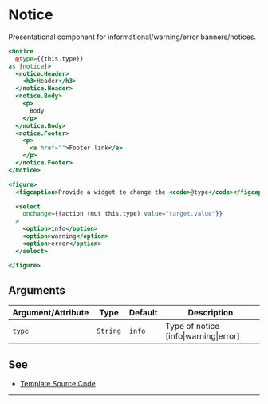 # Notice

Presentational component for informational/warning/error banners/notices.


```hbs preview-template
<Notice
  @type={{this.type}}
as |notice|>
  <notice.Header>
    <h3>Header</h3>
  </notice.Header>
  <notice.Body>
    <p>
      Body
    </p>
  </notice.Body>
  <notice.Footer>
    <p>
      <a href="">Footer link</a>
    </p>
  </notice.Footer>
</Notice>

<figure>
  <figcaption>Provide a widget to change the <code>@type</code></figcaption>

  <select
    onchange={{action (mut this.type) value="target.value"}}
  >
    <option>info</option>
    <option>warning</option>
    <option>error</option>
  </select>

</figure>
```

## Arguments

| Argument/Attribute | Type | Default | Description |
| --- | --- | --- | --- |
| `type` | `String` | `info` | Type of notice [info\|warning\|error] |

## See

- [Template Source Code](./index.hbs)

---
